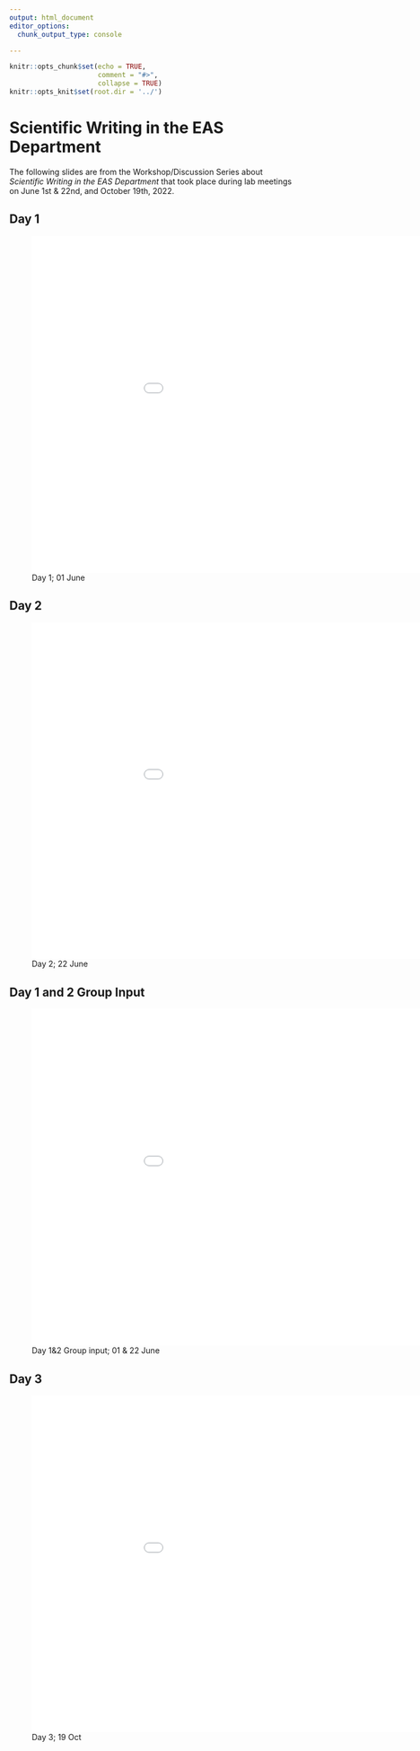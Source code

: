 ```yaml
---
output: html_document
editor_options:
  chunk_output_type: console

---
```


```r
knitr::opts_chunk$set(echo = TRUE,
                      comment = "#>",
                      collapse = TRUE)
knitr::opts_knit$set(root.dir = '../')
```


# Scientific Writing in the EAS Department {.unlisted .unnumbered #EASslides}

The following slides are from the Workshop/Discussion Series about *Scientific Writing in the EAS Department* that took place during lab meetings on June 1st & 22nd, and October 19th, 2022. 


## Day 1 {-}

![Day 1; 01 June](/Users/aashbury/Documents/EAS lab meetings/2022-06-01/Day 1.pdf){width=1000px height=600px}

## Day 2 {-}

![Day 2; 22 June](/Users/aashbury/Documents/EAS lab meetings/2022-06-01/Day 2.pdf){width=1000px height=600px}

## Day 1 and 2 Group Input
![Day 1&2 Group input; 01 & 22 June](/Users/aashbury/Documents/EAS lab meetings/2022-06-01/Day 1 group input.pdf){width=1000px height=600px}

## Day 3 {-}

![Day 3; 19 Oct](/Users/aashbury/Documents/EAS lab meetings/2022-06-01/Day 3.pdf){width=1000px height=600px}